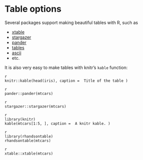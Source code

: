 # Table options

Several packages support making beautiful tables with R, such as

* [xtable](https://cran.r-project.org/web/packages/xtable/)
* [stargazer](https://cran.r-project.org/web/packages/stargazer/)
* [pander](http://rapporter.github.io/pander/)
* [tables](https://cran.r-project.org/web/packages/tables/)
* [ascii](http://eusebe.github.io/ascii/)
* etc.

It is also very easy to make tables with knitr's `kable` function:


```
{r eval=FALSE, include=FALSE, echo=TRUE}
knitr::kable(head(iris), caption =  Title of the table )

```


<!-- ```
{r eval=FALSE, include=FALSE, echo=TRUE} -->
<!-- tables::knit_print.tabular(mtcars) -->
<!--```-->




```
{r eval=FALSE, include=FALSE, echo=TRUE}
pander::pander(mtcars)
```



```
{r eval=FALSE, include=FALSE, echo=TRUE}
stargazer::stargazer(mtcars)
```




```
{r echo = TRUE, results = 'asis'}
library(knitr)
kable(mtcars[1:5, ], caption =  A knitr kable. )
```


```
{r eval=FALSE, include=FALSE, echo=TRUE}
library(rhandsontable)
rhandsontable(mtcars)
```


```
{r eval=FALSE, include=FALSE, echo=TRUE}
xtable::xtable(mtcars)
```

